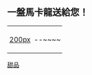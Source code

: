== 一盤馬卡龍送給您！ ==
{| style="background-color: #fdffe7; border: 1px solid #fceb92;"
|style="vertical-align: middle; padding: 5px;" | [[file:Arc-en-ciel_comestible.jpg|200px]]
|style="vertical-align: middle; padding: 3px;" | {{{1}}}--~~<noinclude></noinclude>~~
|}
<noinclude>
[[Category:維基餐廳|甜品]]
</noinclude>